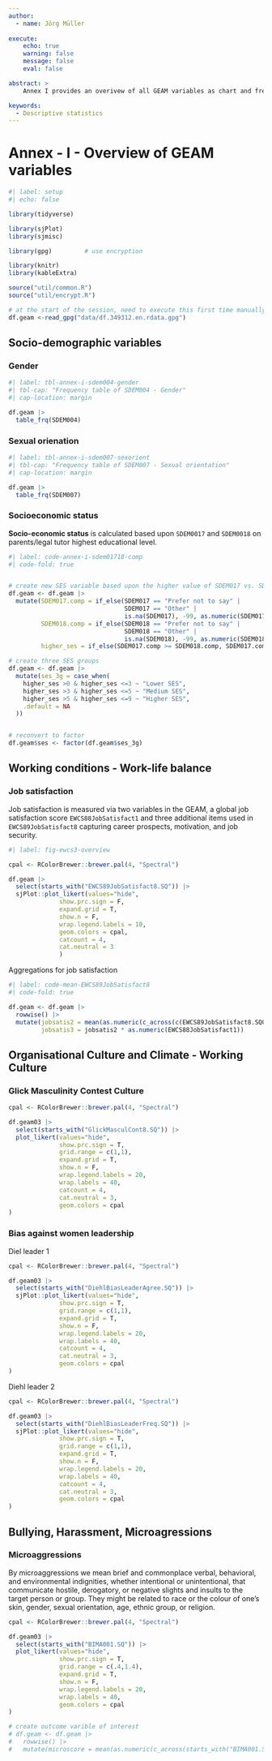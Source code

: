 ```yaml
---
author:
  - name: Jörg Müller
  
execute: 
    echo: true
    warning: false
    message: false
    eval: false

abstract: >
    Annex I provides an overivew of all GEAM variables as chart and frequency table.  

keywords:
  - Descriptive statistics
---
```


# Annex - I - Overview of GEAM variables

```r
#| label: setup 
#| echo: false

library(tidyverse)

library(sjPlot)
library(sjmisc)

library(gpg)         # use encryption

library(knitr)
library(kableExtra)

source("util/common.R")
source("util/encrypt.R")

# at the start of the session, need to execute this first time manually to get password callback
df.geam <-read_gpg("data/df.349312.en.rdata.gpg")


```



## Socio-demographic variables

### Gender

```r
#| label: tbl-annex-i-sdem004-gender
#| tbl-cap: "Frequency table of SDEM004 - Gender"
#| cap-location: margin

df.geam |>
  table_frq(SDEM004)

```


### Sexual orienation

```r
#| label: tbl-annex-i-sdem007-sexorient
#| tbl-cap: "Frequency table of SDEM007 - Sexual orientation"
#| cap-location: margin

df.geam |>
  table_frq(SDEM007)
```


### Socioeconomic status

**Socio-economic status** is calculated based upon `SDEM0017` and `SDEM0018` on parents/legal tutor highest educational level. 

```r
#| label: code-annex-i-sdem01718-comp
#| code-fold: true


# create new SES variable based upon the higher value of SDEM017 vs. SDEM018
df.geam <- df.geam |>
  mutate(SDEM017.comp = if_else(SDEM017 == "Prefer not to say" | 
                                SDEM017 == "Other" | 
                                is.na(SDEM017), -99, as.numeric(SDEM017)), 
         SDEM018.comp = if_else(SDEM018 == "Prefer not to say" |
                                SDEM018 == "Other" | 
                                is.na(SDEM018), -99, as.numeric(SDEM018)), 
         higher_ses = if_else(SDEM017.comp >= SDEM018.comp, SDEM017.comp, SDEM018.comp))

# create three SES groups
df.geam <- df.geam |>
  mutate(ses_3g = case_when(
    higher_ses >0 & higher_ses <=3 ~ "Lower SES", 
    higher_ses >3 & higher_ses <=5 ~ "Medium SES",
    higher_ses >5 & higher_ses <=9 ~ "Higher SES",
    .default = NA
  ))


# reconvert to factor
df.geam$ses <- factor(df.geam$ses_3g)

```




## Working conditions - Work-life balance


### Job satisfaction

Job satisfaction is measured via two variables in the GEAM, a global job satisfaction score `EWCS88JobSatisfact1` and three additional items used in `EWCS89JobSatisfact8` capturing career prospects, motivation, and job security.


```r
#| label: fig-ewcs3-overview

cpal <- RColorBrewer::brewer.pal(4, "Spectral")

df.geam |>
  select(starts_with("EWCS89JobSatisfact8.SQ")) |>  
  sjPlot::plot_likert(values="hide", 
              show.prc.sign = F, 
              expand.grid = T, 
              show.n = F, 
              wrap.legend.labels = 10, 
              geom.colors = cpal, 
              catcount = 4, 
              cat.neutral = 3
              )

```


Aggregations for job satisfaction

```r
#| label: code-mean-EWCS89JobSatisfact8
#| code-fold: true

df.geam <- df.geam |>
  rowwise() |>
  mutate(jobsatis2 = mean(as.numeric(c_across(c(EWCS89JobSatisfact8.SQ001.,EWCS89JobSatisfact8.SQ002.))), na.rm=T), 
         jobsatis3 = jobsatis2 * as.numeric(EWCS88JobSatisfact1))


```



## Organisational Culture and Climate - Working Culture


### Glick Masculinity Contest Culture

```r


cpal <- RColorBrewer::brewer.pal(4, "Spectral")

df.geam03 |>
  select(starts_with("GlickMasculCont8.SQ")) |>
  plot_likert(values="hide", 
              show.prc.sign = T, 
              grid.range = c(1,1),
              expand.grid = T, 
              show.n = F, 
              wrap.legend.labels = 20, 
              wrap.labels = 40,
              catcount = 4, 
              cat.neutral = 3,
              geom.colors = cpal
)

```


### Bias against women leadership


Diel leader 1 

```r


cpal <- RColorBrewer::brewer.pal(4, "Spectral")

df.geam03 |>
  select(starts_with("DiehlBiasLeaderAgree.SQ")) |>
  sjPlot::plot_likert(values="hide", 
              show.prc.sign = T, 
              grid.range = c(1,1),
              expand.grid = T, 
              show.n = F, 
              wrap.legend.labels = 20, 
              wrap.labels = 40,
              catcount = 4, 
              cat.neutral = 3,
              geom.colors = cpal
)

```

Diehl leader 2 

```r


cpal <- RColorBrewer::brewer.pal(4, "Spectral")

df.geam03 |>
  select(starts_with("DiehlBiasLeaderFreq.SQ")) |>
  sjPlot::plot_likert(values="hide", 
              show.prc.sign = T, 
              grid.range = c(1,1),
              expand.grid = T, 
              show.n = F, 
              wrap.legend.labels = 20, 
              wrap.labels = 40,
              catcount = 4, 
              cat.neutral = 3,
              geom.colors = cpal
)

```




## Bullying, Harassment, Microagressions


### Microaggressions {#sec-annex-i-microaggression}

By microaggressions we mean brief and commonplace verbal, behavioral, and environmental indignities, whether intentional or unintentional, that communicate hostile, derogatory, or negative slights and insults to the target person or group. They might be related to race or the colour of one's skin, gender, sexual orientation, age, ethnic group, or religion.


```r


cpal <- RColorBrewer::brewer.pal(4, "Spectral")

df.geam03 |>
  select(starts_with("BIMA001.SQ")) |>
  plot_likert(values="hide", 
              show.prc.sign = T, 
              grid.range = c(.4,1.4),
              expand.grid = T, 
              show.n = F, 
              wrap.legend.labels = 20, 
              wrap.labels = 40,
              geom.colors = cpal
)

```


```r
# create outcome varible of interest
# df.geam <- df.geam |>
#   rowwise() |>
#   mutate(microscore = mean(as.numeric(c_across(starts_with("BIMA001.SQ"))), na.rm=T))
```




